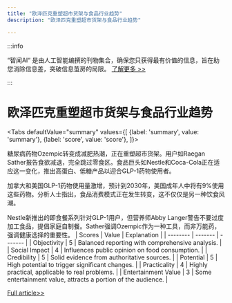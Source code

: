 ```yaml
---
title: "欧泽匹克重塑超市货架与食品行业趋势"
description: "欧泽匹克重塑超市货架与食品行业趋势"

---
```



:::info

“智闻AI“ 是由人工智能编撰的刊物集合，确保您只获得最有价值的信息，旨在助您消除信息差，突破信息茧房的局限。  [了解更多 >>](/)

:::

# 欧泽匹克重塑超市货架与食品行业趋势


<Tabs
	defaultValue="summary"
	values={[
	{label: 'summary', value: 'summary'},
	{label: 'score', value: 'score'},
]}>
<TabItem value="summary">


糖尿病药物Ozempic转变成减肥热潮，正在重塑超市货架。用户如Raegan Sather报告食欲减退，完全跳过零食区。食品巨头如Nestle和Coca-Cola正在适应这一变化，推出高蛋白、低糖产品以迎合GLP-1药物使用者。

加拿大和美国GLP-1药物使用量激增，预计到2030年，美国成年人中将有9%使用这些药物。分析人士指出，食品消费模式正在发生转变，这不仅仅是另一种饮食风潮。

Nestle新推出的即食餐系列针对GLP-1用户，但营养师Abby Langer警告不要过度加工食品，提倡家庭自制餐。Sather强调Ozempic作为一种工具，而非万能药，强调健康选择的重要性。
</TabItem>
<TabItem value="score">
	| Scores     | Value   | Explanation |
	| -------- | ------- | ------- |
	| Objectivity  | 5    | Balanced reporting with comprehensive analysis.    |
	| Social Impact | 4     | Influences public opinion on food consumption.    |
	| Credibility    | 5    | Solid evidence from authoritative sources.    |
	| Potential    | 5    | High potential to trigger significant changes.    |
	| Practicality    | 4    | Highly practical, applicable to real problems.    |
	| Entertainment Value    | 3    | Some entertainment value, attracts a portion of the audience.    |
</TabItem>
</Tabs>

[Full article>>](https://ici.radio-canada.ca/rci/en/news/2085683/ozempic-is-changing-the-way-people-eat-snack-companies-are-paying-close-attention)
